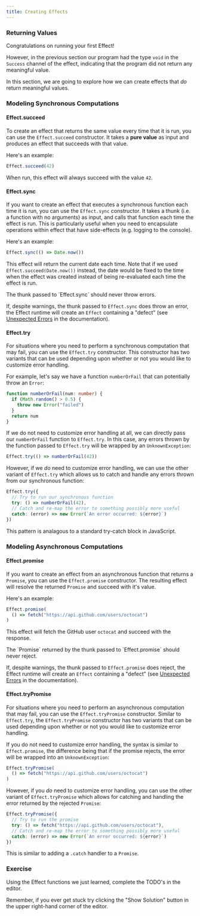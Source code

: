 ```yaml
---
title: Creating Effects
---
```


### Returning Values

Congratulations on running your first Effect!

However, in the previous section our program had the type `void` in the
`Success` channel of the effect, indicating that the program did not return
any meaningful value.

In this section, we are going to explore how we can create effects that _do_
return meaningful values.

### Modeling Synchronous Computations

#### Effect.succeed

To create an effect that returns the same value every time that it is run, you
can use the `Effect.succeed` constructor. It takes a **pure value** as input and
produces an effect that succeeds with that value.

Here's an example:

```ts
Effect.succeed(42)
```

When run, this effect will always succeed with the value `42`.

#### Effect.sync

If you want to create an effect that executes a synchronous function each time
it is run, you can use the `Effect.sync` constructor. It takes a thunk (i.e. a
function with no arguments) as input, and calls that function each time the
effect is run. This is particularly useful when you need to encapsulate
operations within effect that have side-effects (e.g. logging to the console).

Here's an example:

```ts
Effect.sync(() => Date.now())
```

This effect will return the current date each time. Note that if we used
`Effect.succeed(Date.now())` instead, the date would be fixed to the time when
the effect was created instead of being re-evaluated each time the effect is
run.

<Warning>
The thunk passed to `Effect.sync` should never throw errors.
</Warning>

If, despite warnings, the thunk passed to `Effect.sync` does throw an error, the
Effect runtime will create an `Effect` containing a "defect" (see
<a href="/docs/guides/error-management/unexpected-errors" target="_blank">Unexpected Errors</a>
in the documentation).

#### Effect.try

For situations where you need to perform a synchronous computation that may
fail, you can use the `Effect.try` constructor. This constructor has two
variants that can be used depending upon whether or not you would like to
customize error handling.

For example, let's say we have a function `numberOrFail` that can potentially
throw an `Error`:

```ts
function numberOrFail(num: number) {
  if (Math.random() > 0.5) {
    throw new Error("failed")
  }
  return num
}
```

If we do not need to customize error handling at all, we can directly pass our
`numberOrFail` function to `Effect.try`. In this case, any errors thrown by the
function passed to `Effect.try` will be wrapped by an `UnknownException`:

```ts
Effect.try(() => numberOrFail(42))
```

However, if we _do_ need to customize error handling, we can use the other
variant of `Effect.try` which allows us to catch and handle any errors thrown
from our synchronous function:

```ts
Effect.try({
  // Try to run our synchronous function
  try: () => numberOrFail(42),
  // Catch and re-map the error to something possibly more useful
  catch: (error) => new Error(`An error occurred: ${error}`)
})
```

This pattern is analagous to a standard try-catch block in JavaScript.

### Modeling Asynchronous Computations

#### Effect.promise

If you want to create an effect from an asynchronous function that returns a
`Promise`, you can use the `Effect.promise` constructor. The resulting effect
will resolve the returned `Promise` and succeed with it's value.

Here's an example:

```ts
Effect.promise(
  () => fetch("https://api.github.com/users/octocat")
)
```

This effect will fetch the GitHub user `octocat` and succeed with the response.

<Warning>
The `Promise` returned by the thunk passed to `Effect.promise` should never
reject.
</Warning>

If, despite warnings, the thunk passed to `Effect.promise` does reject, the
Effect runtime will create an `Effect` containing a "defect" (see
<a href="/docs/guides/error-management/unexpected-errors" target="_blank">Unexpected Errors</a>
in the documentation).

#### Effect.tryPromise

For situations where you need to perform an asynchronous computation that may
fail, you can use the `Effect.tryPromise` constructor. Similar to `Effect.try`,
the `Effect.tryPromise` constructor has two variants that can be used depending
upon whether or not you would like to customize error handling.

If you do not need to customize error handling, the syntax is similar to
`Effect.promise`, the difference being that if the promise rejects, the error
will be wrapped into an `UnknownException`:

```ts
Effect.tryPromise(
  () => fetch("https://api.github.com/users/octocat")
)
```

However, if you _do_ need to customize error handling, you can use the other
variant of `Effect.tryPromise` which allows for catching and handling the error
returned by the rejected `Promise`:

```ts
Effect.tryPromise({
  // Try to run the promise
  try: () => fetch("https://api.github.com/users/octocat"),
  // Catch and re-map the error to something possibly more useful
  catch: (error) => new Error(`An error occurred: ${error}`)
})
```

This is similar to adding a `.catch` handler to a `Promise`.

### Exercise

Using the Effect functions we just learned, complete the TODO's in the editor.

<Idea>
Remember, if you ever get stuck try clicking the "Show Solution" button in the
upper right-hand corner of the editor.
</Idea>
